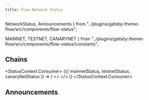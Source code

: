 ```yaml
---
title: Flow Network Status
---
```


  NetworkStatus,
  Announcements
} from "../plugins/gatsby-theme-flow/src/components/flow-status";


  MAINNET,
  TESTNET,
  CANARYNET
} from "../plugins/gatsby-theme-flow/src/components/flow-status/constants";

## Chains

<StatusContext.Consumer>
  {({ mainnetStatus, testnetStatus, canaryNetStatus }) => (
    <>
      <NetworkStatus
        status={mainnetStatus}
        networkName={MAINNET}
        networkVersion="10"
        versionUrl=""
        nextSporkDate="June 23, 2021"
      />
      <NetworkStatus
        status={testnetStatus}
        networkName={TESTNET}
        networkVersion="24"
        versionUrl=""
        nextSporkDate="June 23, 2021"
      />
      <NetworkStatus
      status={canaryNetStatus}
        networkName={CANARYNET}
        networkVersion="6"
        versionUrl=""
        nextSporkDate="June 23, 2021"
      />
    </>
  )}
</StatusContext.Consumer>

## Announcements

<Announcements />
